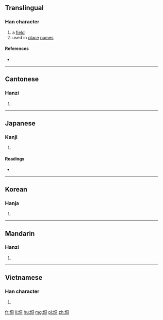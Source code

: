 ==Translingual==

===Han character===
{{Han char|rn=32|rad=土|as=06|sn=9|four=47120|canj=GBMR|ids=⿰土同}}

# a [[field]]
# used in [[place]] [[name]]s

====References====
* {{Han ref|kx=0227.300|dkj=05031|dj=0463.190|hdz=10439.030|uh=578C|ud=22412|bh=CE54|bd=52820}}

----

==Cantonese==

===Hanzi===
{{yue-hanzi|jyut=[[dung6]], [[tung6]]|y=dung6, tung6}}

# {{defn|lang=yue|sort=土06}}

----

==Japanese==

===Kanji===
{{ja-kanji|grade=|rs=土06}}

# {{defn|lang=ja|sort=土06}}

====Readings====
* {{ja-readings|on=[[とう]] (tō), [[つ]] (tsu)|kun=[[つぼ]] (tsubo)}}

----

==Korean==

===Hanja===
{{ko-hanja|hangeul=동|rv=dong|mr=tong}}

# {{defn|lang=ko|sort=土06}}

----

==Mandarin==

===Hanzi===
{{cmn-hanzi|pin=[[dòng]] ([[dong4]])|wg=tung<sup>4</sup>}}

# {{defn|lang=cmn|sort=土06}}

----

==Vietnamese==

===Han character===
{{vi-hantu|[[đồng]]|rs=土06}}

# {{defn|lang=vi|sort=土06}}

[[fr:垌]]
[[li:垌]]
[[hu:垌]]
[[mg:垌]]
[[pl:垌]]
[[zh:垌]]